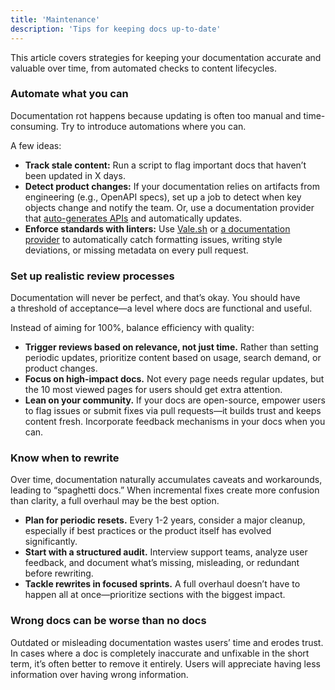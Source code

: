 ```yaml
---
title: 'Maintenance'
description: 'Tips for keeping docs up-to-date'
---
```


<Tip>
  This article covers strategies for keeping your documentation accurate and valuable over time, from automated checks to content lifecycles.
</Tip>

### **Automate what you can**

Documentation rot happens because updating is often too manual and time-consuming. Try to introduce automations where you can.

A few ideas:

- **Track stale content:** Run a script to flag important docs that haven’t been updated in X days.
- **Detect product changes:** If your documentation relies on artifacts from engineering (e.g., OpenAPI specs), set up a job to detect when key objects change and notify the team. Or, use a documentation provider that [auto-generates APIs](https://mintlify.com/docs/api-playground/openapi/setup#openapi-setup) and automatically updates.
- **Enforce standards with linters:** Use [Vale.sh](http://Vale.sh) or [a documentation provider](https://mintlify.com/docs/settings/ci) to automatically catch formatting issues, writing style deviations, or missing metadata on every pull request.

### **Set up realistic review processes**

Documentation will never be perfect, and that’s okay. You should have a threshold of acceptance—a level where docs are functional and useful. 

Instead of aiming for 100%, balance efficiency with quality:

- **Trigger reviews based on relevance, not just time.** Rather than setting periodic updates, prioritize content based on usage, search demand, or product changes.
- **Focus on high-impact docs.** Not every page needs regular updates, but the 10 most viewed pages for users should get extra attention.
- **Lean on your community.** If your docs are open-source, empower users to flag issues or submit fixes via pull requests—it builds trust and keeps content fresh. Incorporate feedback mechanisms in your docs when you can.

### Know when to rewrite

Over time, documentation naturally accumulates caveats and workarounds, leading to “spaghetti docs.” When incremental fixes create more confusion than clarity, a full overhaul may be the best option.

- **Plan for periodic resets.** Every 1-2 years, consider a major cleanup, especially if best practices or the product itself has evolved significantly.
- **Start with a structured audit.** Interview support teams, analyze user feedback, and document what’s missing, misleading, or redundant before rewriting.
- **Tackle rewrites in focused sprints.** A full overhaul doesn’t have to happen all at once—prioritize sections with the biggest impact.

### **Wrong docs can be worse than no docs**

Outdated or misleading documentation wastes users’ time and erodes trust. In cases where a doc is completely inaccurate and unfixable in the short term, it’s often better to remove it entirely. Users will appreciate having less information over having wrong information.